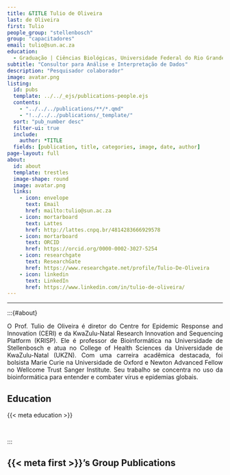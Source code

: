 ```yaml
---
title: &TITLE Tulio de Oliveira
last: de Oliveira
first: Tulio
people_group: "stellenbosch"
group: "capacitadores"
email: tulio@sun.ac.za
education:
  - Graduação | Ciências Biológicas, Universidade Federal do Rio Grande do Sul (UFRGS) <br> Mestrado | Nelson R Mandela School of Medicine, África do Sul <br> Doutorado | Nelson R Mandela School of Medicine, África do Sul
subtitle: "Consultor para Análise e Interpretação de Dados"
description: "Pesquisador colaborador"
image: avatar.png
listing:
  id: pubs
  template: ../../_ejs/publications-people.ejs
  contents:
    - "../../../publications/**/*.qmd"
    - "!../../../publications/_template/"
  sort: "pub_number desc"
  filter-ui: true
  include:
    author: *TITLE
  fields: [publication, title, categories, image, date, author]
page-layout: full
about:
  id: about
  template: trestles
  image-shape: round
  image: avatar.png
  links:
    - icon: envelope
      text: Email
      href: mailto:tulio@sun.ac.za
    - icon: mortarboard
      text: Lattes
      href: http://lattes.cnpq.br/4814283666929578
    - icon: mortarboard
      text: ORCID
      href: https://orcid.org/0000-0002-3027-5254
    - icon: researchgate
      text: ResearchGate
      href: https://www.researchgate.net/profile/Tulio-De-Oliveira
    - icon: linkedin
      text: LinkedIn
      href: https://www.linkedin.com/in/tulio-de-oliveira/
---
```


<hr>

:::{#about}

<div style="text-align: justify">

O Prof. Tulio de Oliveira é diretor do Centre for Epidemic Response and Innovation (CERI) e da KwaZulu-Natal Research Innovation and Sequencing Platform (KRISP). Ele é professor de Bioinformática na Universidade de Stellenbosch e atua no College of Health Sciences da Universidade de KwaZulu-Natal (UKZN). Com uma carreira acadêmica destacada, foi bolsista Marie Curie na Universidade de Oxford e Newton Advanced Fellow no Wellcome Trust Sanger Institute. Seu trabalho se concentra no uso da bioinformática para entender e combater vírus e epidemias globais.

## Education
{{< meta education >}}

<br>

:::

## {{< meta first >}}'s Group Publications

:::{#pubs}
:::
